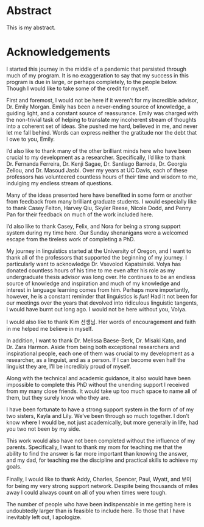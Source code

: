 # Abstract {#sec-abstract .unnumbered}

This is my abstract.

# Acknowledgements {#sec-acknowledgements .unnumbered}

I started this journey in the middle of a pandemic that persisted through much of my program. It is no exaggeration to say that my success in this program is due in large, or perhaps completely, to the people below. [Though I would like to take some of the credit for myself.]{.aside}

First and foremost, I would not be here if it weren’t for my incredible advisor, Dr. Emily Morgan. Emily has been a never-ending source of knowledge, a guiding light, and a constant source of reassurance. Emily was charged with the non-trivial task of helping to translate my incoherent stream of thoughts into a coherent set of ideas. She pushed me hard, believed in me, and never let me fall behind. Words can express neither the gratitude nor the debt that I owe to you, Emily.

I’d also like to thank many of the other brilliant minds here who have been crucial to my development as a researcher. Specifically, I’d like to thank Dr. Fernanda Ferreira, Dr. Kenji Sagae, Dr. Santiago Barreda, Dr. Georgia Zellou, and Dr. Masoud Jasbi. Over my years at UC Davis, each of these professors has volunteered countless hours of their time and wisdom to me, indulging my endless stream of questions.

Many of the ideas presented here have benefited in some form or another from feedback from many brilliant graduate students. I would especially like to thank Casey Felton, Harvey Qiu, Skyler Reese, Nicole Dodd, and Penny Pan for their feedback on much of the work included here.

I’d also like to thank Casey, Felix, and Nora for being a strong support system during my time here. Our Sunday shenanigans were a welcomed escape from the tireless work of completing a PhD.

My journey in linguistics started at the University of Oregon, and I want to thank all of the professors that supported the beginning of my journey. I particularly want to acknowledge Dr. Vsevolod Kapatsinski. Volya has donated countless hours of his time to me even after his role as my undergraduate thesis advisor was long over. He continues to be an endless source of knowledge and inspiration and much of my knowledge and interest in language learning comes from him. Perhaps more importantly, however, he is a constant reminder that linguistics is *fun*! Had it not been for our meetings over the years that devolved into ridiculous linguistic tangents, I would have burnt out long ago. I would not be here without you, Volya.

I would also like to thank Kim 선생님. Her words of encouragement and faith in me helped me believe in myself.

In addition, I want to thank Dr. Melissa Baese-Berk, Dr. Misaki Kato, and Dr. Zara Harmon. Aside from being both exceptional researchers and inspirational people, each one of them was crucial to my development as a researcher, as a linguist, and as a person. If I can become even half the linguist they are, I’ll be incredibly proud of myself.

Along with the technical and academic guidance, it also would have been impossible to complete this PhD without the unending support I received from my many close friends. It would take up too much space to name all of them, but they surely know who they are.

I have been fortunate to have a strong support system in the form of of my two sisters, Kayla and Lily. We’ve been through so much together. I don’t know where I would be, not just academically, but more generally in life, had you two not been by my side.

This work would also have not been completed without the influence of my parents. Specifically, I want to thank my mom for teaching me that the ability to find the answer is far more important than knowing the answer, and my dad, for teaching me the discipline and practical skills to achieve my goals.

Finally, I would like to thank Addy, Charles, Spencer, Paul, Wyatt, and 보미 for being my very strong support network. Despite being thousands of miles away I could always count on all of you when times were tough.

The number of people who have been indispensable in me getting here is undoubtedly larger than is feasible to include here. To those that I have inevitably left out, I apologize.
